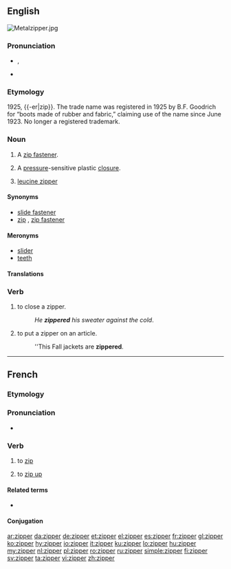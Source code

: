 ==English==
[[File:Metalzipper.jpg|thumb|right]]
{{wikipedia}}

===Pronunciation===
* {{a|US}} {{enPR|zĭʹpər}}, {{IPA|/ˈzɪpɚ/|lang=en}}
* {{rhymes|ɪpə(r)|lang=en}}

===Etymology===
1925, {{-er|zip}}. The trade name was registered in 1925 by B.F. Goodrich for “boots made of rubber and fabric,” claiming use of the name since June 1923. No longer a registered trademark.

===Noun===
{{en-noun}}

# {{context|chiefly|US|Australia|lang=en}} A [[zip fastener]].
# A [[pressure]]-sensitive plastic [[closure]].
# {{context|biochemistry|lang=en}} [[leucine zipper]]

====Synonyms====
* [[slide fastener]]
* [[zip]] {{qualifier|British}}, [[zip fastener]] {{qualifier|British}}

====Meronyms====
* [[slider]]
* [[teeth]]

====Translations====
{{trans-see|zip fastener}}

===Verb===
{{en-verb}}

# to close a zipper.
#: ''He '''zippered''' his sweater against the cold''.
# to put a zipper on an article.
#: ''This Fall jackets are '''zippered'''.

----

==French==

===Etymology===
{{etyl|en|fr}} {{term|zip|to zip|lang=en}}

===Pronunciation===
* {{IPA|/zipe/|lang=fr}}

===Verb===
{{fr-verb}}

# {{context|computing|lang=fr}} to [[zip]]
# {{context|Quebec|lang=fr}} to [[zip up]] {{gloss|close using a zip}}

====Related terms====
* {{l|fr|dézipper}}

====Conjugation====
{{fr-conj-er|zipp|avoir}}

[[ar:zipper]]
[[da:zipper]]
[[de:zipper]]
[[et:zipper]]
[[el:zipper]]
[[es:zipper]]
[[fr:zipper]]
[[gl:zipper]]
[[ko:zipper]]
[[hy:zipper]]
[[io:zipper]]
[[it:zipper]]
[[ku:zipper]]
[[lo:zipper]]
[[hu:zipper]]
[[my:zipper]]
[[nl:zipper]]
[[pl:zipper]]
[[ro:zipper]]
[[ru:zipper]]
[[simple:zipper]]
[[fi:zipper]]
[[sv:zipper]]
[[ta:zipper]]
[[vi:zipper]]
[[zh:zipper]]